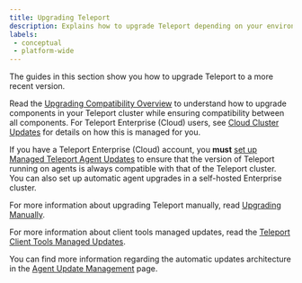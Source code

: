 ```yaml
---
title: Upgrading Teleport
description: Explains how to upgrade Teleport depending on your environment and edition.
labels:
 - conceptual
 - platform-wide
---
```


The guides in this section show you how to upgrade Teleport to a more recent
version.

Read the [Upgrading Compatibility Overview](overview.mdx) to
understand how to upgrade components in your Teleport cluster while ensuring
compatibility between all components.  For Teleport Enterprise (Cloud) users, see
[Cloud Cluster Updates](cloud-cluster-updates.mdx) for details on how this is
managed for you.

If you have a Teleport Enterprise (Cloud) account, you **must** [set up Managed
Teleport Agent Updates](agent-managed-updates.mdx) to ensure that
the version of Teleport running on agents is always compatible with that of the
Teleport cluster. You can also set up automatic agent upgrades in a self-hosted
Enterprise cluster.

For more information about upgrading Teleport manually, read
[Upgrading Manually](upgrading-manual.mdx).

For more information about client tools managed updates, read the
[Teleport Client Tools Managed Updates](client-tools-managed-updates.mdx).

You can find more information regarding the automatic updates architecture in the
[Agent Update Management](../reference/architecture/agent-update-management.mdx) page.
